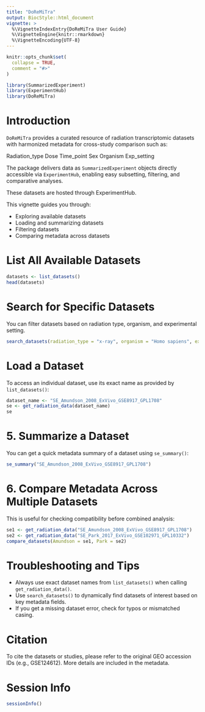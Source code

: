 ```yaml
---
title: "DoReMiTra"
output: BiocStyle::html_document
vignette: >
  %\VignetteIndexEntry{DoReMiTra User Guide}
  %\VignetteEngine{knitr::rmarkdown}
  %\VignetteEncoding{UTF-8}
---
```


```r
knitr::opts_chunk$set(
  collapse = TRUE,
  comment = "#>"
)

library(SummarizedExperiment)
library(ExperimentHub)
library(DoReMiTra)
```


# Introduction

`DoReMiTra` provides a curated resource of radiation transcriptomic datasets with harmonized metadata for cross-study comparison such as:
  
Radiation_type
Dose
Time_point
Sex
Organism
Exp_setting

The package delivers data as `SummarizedExperiment` objects directly accessible via `ExperimentHub`, enabling easy subsetting, filtering, and comparative analyses.

These datasets are hosted through ExperimentHub.

This vignette guides you through:

* Exploring available datasets
* Loading and summarizing datasets
* Filtering datasets
* Comparing metadata across datasets

# List All Available Datasets

```r
datasets <- list_datasets()
head(datasets)
```

# Search for Specific Datasets

You can filter datasets based on radiation type, organism, and experimental setting.

```r
search_datasets(radiation_type = "x-ray", organism = "Homo sapiens", exp_setting = "ex vivo")
```

# Load a Dataset

To access an individual dataset, use its exact name as provided by `list_datasets()`:

```r
dataset_name <- "SE_Amundson_2008_ExVivo_GSE8917_GPL1708"
se <- get_radiation_data(dataset_name)
se
```

# 5. Summarize a Dataset

You can get a quick metadata summary of a dataset using `se_summary()`:

```r
se_summary("SE_Amundson_2008_ExVivo_GSE8917_GPL1708")
```

# 6. Compare Metadata Across Multiple Datasets

This is useful for checking compatibility before combined analysis:

```r
se1 <- get_radiation_data("SE_Amundson_2008_ExVivo_GSE8917_GPL1708")
se2 <- get_radiation_data("SE_Park_2017_ExVivo_GSE102971_GPL10332")
compare_datasets(Amundson = se1, Park = se2)
```

# Troubleshooting and Tips

* Always use exact dataset names from `list_datasets()` when calling `get_radiation_data()`.
* Use `search_datasets()` to dynamically find datasets of interest based on key metadata fields.
* If you get a missing dataset error, check for typos or mismatched casing.

# Citation

To cite the datasets or studies, please refer to the original GEO accession IDs (e.g., GSE124612). More details are included in the metadata.

# Session Info

```r
sessionInfo()
```
